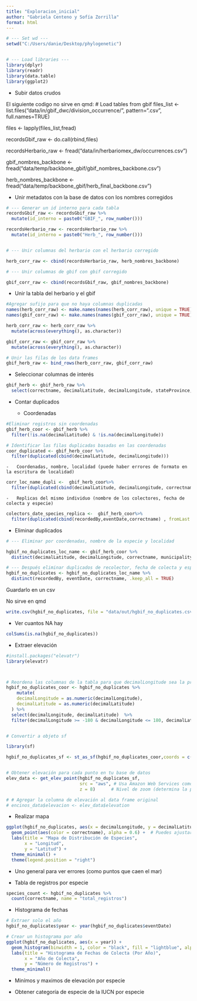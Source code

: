 ```yaml
---
title: "Exploracion_inicial"
author: "Gabriela Centeno y Sofía Zorrilla"
format: html
---
```


```r
# --- Set wd ---
setwd("C:/Users/danie/Desktop/phylogenetic")


# --- Load libraries ---
library(dplyr)
library(readr)
library(data.table)
library(ggplot2)

```

- Subir datos crudos 

El siguiente codigo no sirve en qmd:
# Load tables from gbif 
files_list <- list.files("data/in/gbif_dwc/division_occurrence/", pattern=".csv", full.names=TRUE)


files <- lapply(files_list,fread)

recordsGbif_raw <- do.call(rbind,files)

recordsHerbario_raw <- fread("data/in/herbariomex_dw/occurrences.csv")

gbif_nombres_backbone <- fread("data/temp/backbone_gbif/gbif_nombres_backbone.csv")

herb_nombres_backbone <- fread("data/temp/backbone_gbif/herb_final_backbone.csv")





-   Unir metadatos con la base de datos con los nombres corregidos

```r
# --- Generar un id interno para cada tabla
recordsGbif_raw <- recordsGbif_raw %>%
  mutate(id_interno = paste0("GBIF_", row_number()))

recordsHerbario_raw <- recordsHerbario_raw %>%
  mutate(id_interno = paste0("Herb_", row_number()))


# --- Unir columnas del herbario con el herbario corregido 

herb_corr_raw <- cbind(recordsHerbario_raw, herb_nombres_backbone)

# --- Unir columnas de gbif con gbif corregido 

gbif_corr_raw <- cbind(recordsGbif_raw, gbif_nombres_backbone)


```

-   Unir la tabla del herbario y el gbif

```r
#Agregar sufijo para que no haya columnas duplicadas
names(herb_corr_raw) <- make.names(names(herb_corr_raw), unique = TRUE)
names(gbif_corr_raw) <- make.names(names(gbif_corr_raw), unique = TRUE)

herb_corr_raw <- herb_corr_raw %>%
  mutate(across(everything(), as.character))

gbif_corr_raw <- gbif_corr_raw %>%
  mutate(across(everything(), as.character))

# Unir las filas de los data frames
gbif_herb_raw <- bind_rows(herb_corr_raw, gbif_corr_raw)


```


-   Seleccionar columnas de interés

```r
gbif_herb <- gbif_herb_raw %>%
  select(correctname, decimalLatitude, decimalLongitude, stateProvince, county, municipality,locality, eventDate, year, month, recordedBy, id_interno)
```


-   Contar duplicados

    -   Coordenadas
    
```r
#Eliminar registros sin coordenadas 
gbif_herb_coor <- gbif_herb %>%
  filter(!is.na(decimalLatitude) & !is.na(decimalLongitude))

# Identificar las filas duplicadas basadas en las coordenadas
coor_duplicated <- gbif_herb_coor %>%
  filter(duplicated(cbind(decimalLatitude, decimalLongitude)))

```
    
    
    -   Coordenadas, nombre, localidad (puede haber errores de formato en la escritura de localidad)
```r
corr_loc_name_dupli <-  gbif_herb_coor%>%
  filter(duplicated(cbind(decimalLatitude, decimalLongitude, correctname, municipality) , fromLast = TRUE))

```
    
    
    -   Replicas del mismo individuo (nombre de los colectores, fecha de colecta y especie)
    
```r
colectors_date_species_replica <-  gbif_herb_coor%>%
  filter(duplicated(cbind(recordedBy,eventDate,correctname) , fromLast = TRUE))

```

- Eliminar duplicados 
```r
# --- Eliminar por coordenadas, nombre de la especie y localidad

hgbif_no_duplicates_loc_name <- gbif_herb_coor %>%
  distinct(decimalLatitude, decimalLongitude, correctname, municipality, .keep_all = TRUE)

# --- Después eliminar duplicados de recolector, fecha de colecta y especie
hgbif_no_duplicates <- hgbif_no_duplicates_loc_name %>%
  distinct(recordedBy, eventDate, correctname, .keep_all = TRUE)

```

Guardarlo en un csv

No sirve en qmd 

```r
write.csv(hgbif_no_duplicates, file = "data/out/hgbif_no_duplicates.csv")
```
- Ver cuantos NA hay 
```r
colSums(is.na(hgbif_no_duplicates))

```

    
-   Extraer elevación

```r
#install.packages("elevatr")
library(elevatr)



# Reordena las columnas de la tabla para que decimalLongitude sea la primera y decimalLatitude la segunda
hgbif_no_duplicates_coor <- hgbif_no_duplicates %>%
    mutate(
    decimalLongitude = as.numeric(decimalLongitude),
    decimalLatitude = as.numeric(decimalLatitude)
  ) %>%
  select(decimalLongitude, decimalLatitude)  %>%
  filter(decimalLongitude >= -180 & decimalLongitude <= 180, decimalLatitude >= -90 & decimalLatitude <= 90)


# Convertir a objeto sf

library(sf)

hgbif_no_duplicates_sf <- st_as_sf(hgbif_no_duplicates_coor,coords = c("decimalLongitude", "decimalLatitude"), crs = 4326)


# Obtener elevación para cada punto en tu base de datos
elev_data <- get_elev_point(hgbif_no_duplicates_sf, 
                            src = "aws", # Usa Amazon Web Services como fuente de datos de elevación
                            z = 8)      # Nivel de zoom (determina la precisión)

# # Agregar la columna de elevación al data frame original
# encinos_data$elevacion <- elev_data$elevation
```


-   Realizar mapa
```r
ggplot(hgbif_no_duplicates, aes(x = decimalLongitude, y = decimalLatitude)) +
  geom_point(aes(color = correctname), alpha = 0.6) +  # Puedes ajustar el color por especie
  labs(title = "Mapa de Distribución de Especies",
       x = "Longitud",
       y = "Latitud") +
  theme_minimal() +
  theme(legend.position = "right")
```


-   Uno general para ver errores (como puntos que caen el mar)

-   Tabla de registros por especie
```r
species_count <- hgbif_no_duplicates %>%
  count(correctname, name = "total_registros")
```


-   Histograma de fechas
```r
# Extraer solo el año
hgbif_no_duplicates$year <- year(hgbif_no_duplicates$eventDate)

# Crear un histograma por año
ggplot(hgbif_no_duplicates, aes(x = year)) +
  geom_histogram(binwidth = 1, color = "black", fill = "lightblue", alpha = 0.7) +
  labs(title = "Histograma de Fechas de Colecta (Por Año)",
       x = "Año de Colecta",
       y = "Número de Registros") +
  theme_minimal()
```


-   Minímos y maximos de elevación por especie

-   Obtener categoría de especie de la IUCN por especie
